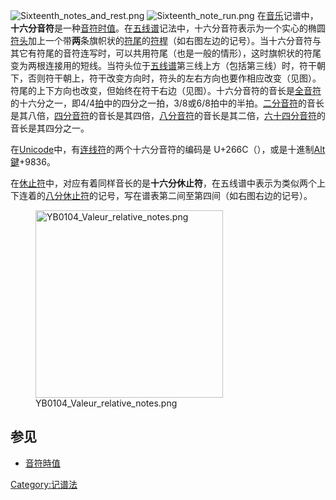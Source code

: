 {{Unreferenced|time=2021-02-04T01:20:57+00:00}}
[[File:Sixteenth_notes_and_rest.png|thumb]]
[[File:Sixteenth_note_run.png|thumb]]
在[[音乐|音乐]]记谱中，'''十六分音符'''是一种[[音符时值|音符时值]]。在[[五线谱|五线谱]]记法中，十六分音符表示为一个实心的椭圆[[符头|符头]]加上一个带'''两'''条旗帜状的[[符尾|符尾]]的[[符桿|符桿]]（如右图左边的记号）。当十六分音符与其它有符尾的音符连写时，可以共用符尾（也是一般的情形），这时旗帜状的符尾变为两根连接用的短线。当符头位于[[五线谱|五线谱]]第三线上方（包括第三线）时，符干朝下，否则符干朝上，符干改变方向时，符头的左右方向也要作相应改变（见图）。符尾的上下方向也改变，但始终在符干右边（见图）。十六分音符的音长是[[全音符|全音符]]的十六分之一，即4/4[[节拍|拍]]中的四分之一拍，3/8或6/8拍中的半拍。[[二分音符|二分音符]]的音长是其八倍，[[四分音符|四分音符]]的音长是其四倍，[[八分音符|八分音符]]的音长是其二倍，[[六十四分音符|六十四分音符]]的音长是其四分之一。

在[[Unicode|Unicode]]中，有[[连线符|连线符]]的两个十六分音符的编码是 U+266C（<span style="font-size: xx-large">{{unicode|♬}}</span>），或是十進制[[Alt鍵|Alt鍵]]+9836。

在[[休止符|休止符]]中，对应有着同样音长的是'''十六分休止符'''，在五线谱中表示为类似两个上下连着的[[八分音符|八分休止符]]的记号，写在谱表第二间至第四间（如右图右边的记号）。

[[File:YB0104_Valeur_relative_notes.png|300px]]

==参见==
*[[音符時值|音符時值]]

{{Musical note values}}
[[Category:记谱法|Category:记谱法]]

{{音乐小作品}}